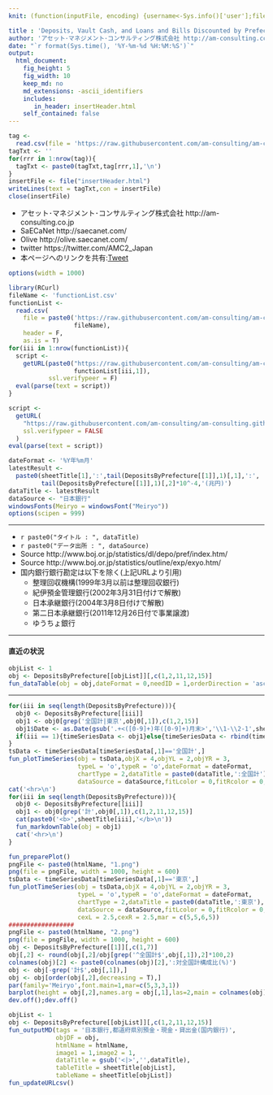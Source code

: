 ```yaml
---
knit: (function(inputFile, encoding) {username<-Sys.info()['user'];fileName<-'defaultPath.csv';pathToFile <-paste0('C:/Users/', username,'/Desktop/pathToCSV/');setwd(pathToFile);buf0<-read.csv(fileName,header = F,skip = 0,stringsAsFactor = F,check.names = F,fileEncoding = 'utf-8');timeStamp<-format(Sys.time(),'%Y%m%d%H%M%S');htmlName<-'DepositsByPrefecture';rmarkdown::render(inputFile, encoding = encoding, output_file = paste0('C:/Users/',username,buf0[2,1],'charts/','am-consulting.co.jp-',htmlName,'.html')) })

title : 'Deposits, Vault Cash, and Loans and Bills Discounted by Prefecture(Domestically Licensed Banks)'
author: 'アセット･マネジメント･コンサルティング株式会社 http://am-consulting.co.jp'
date: "`r format(Sys.time(), '%Y-%m-%d %H:%M:%S')`"
output: 
  html_document:
    fig_height: 5
    fig_width: 10
    keep_md: no
    md_extensions: -ascii_identifiers 
    includes:
       in_header: insertHeader.html
    self_contained: false
---
```


```r
tag <-
  read.csv(file = 'https://raw.githubusercontent.com/am-consulting/am-consulting.github.io/master/components/insertHeader.csv',header = F,fileEncoding = 'UTF8')
tagTxt <- ''
for(rrr in 1:nrow(tag)){
  tagTxt <- paste0(tagTxt,tag[rrr,1],'\n')
}
insertFile <- file("insertHeader.html")
writeLines(text = tagTxt,con = insertFile)
close(insertFile)
```

<style>.main-container {max-width : 1000px;}</style>

- アセット･マネジメント･コンサルティング株式会社 http://am-consulting.co.jp
- SaECaNet http://saecanet.com/
- Olive http://olive.saecanet.com/
- twitter https://twitter.com/AMC2_Japan
- 本ページへのリンクを共有:<a href="https://twitter.com/share" class="twitter-share-button" data-via="AMC2_Japan" data-size="large">Tweet</a> <script>!function(d,s,id){var js,fjs=d.getElementsByTagName(s)[0],p=/^http:/.test(d.location)?'http':'https';if(!d.getElementById(id)){js=d.createElement(s);js.id=id;js.src=p+'://platform.twitter.com/widgets.js';fjs.parentNode.insertBefore(js,fjs);}}(document, 'script', 'twitter-wjs');</script>

```r
options(width = 1000)
```

```r
library(RCurl)
fileName <- 'functionList.csv'
functionList <-
  read.csv(
    file = paste0('https://raw.githubusercontent.com/am-consulting/am-consulting.github.io/master/csv/',
                  fileName),
    header = F,
    as.is = T)
for(iii in 1:nrow(functionList)){
  script <- 
    getURL(paste0("https://raw.githubusercontent.com/am-consulting/am-consulting.github.io/master/", 
                  functionList[iii,1]),
           ssl.verifypeer = F)
  eval(parse(text = script))
}
```

```r
script <-
  getURL(
    "https://raw.githubusercontent.com/am-consulting/am-consulting.github.io/master/importDepositsByPrefecture.r",
    ssl.verifypeer = FALSE
  )
eval(parse(text = script))
```

```r
dateFormat <- '%Y年%m月'
latestResult <-
  paste0(sheetTitle[1],':',tail(DepositsByPrefecture[[1]],1)[,1],':',
         tail(DepositsByPrefecture[[1]],1)[,2]*10^-4,'(兆円)')
dataTitle <- latestResult
dataSource <- "日本銀行"
windowsFonts(Meiryo = windowsFont("Meiryo"))
options(scipen = 999)
```

***

- `r paste0("タイトル : ", dataTitle)`
- `r paste0("データ出所 : ", dataSource)`
- Source http://www.boj.or.jp/statistics/dl/depo/pref/index.htm/
- Source http://www.boj.or.jp/statistics/outline/exp/exyo.htm/
- 国内銀行銀行勘定は以下を除く(上記URLより引用)
    - 整理回収機構(1999年3月以前は整理回収銀行)
    - 紀伊預金管理銀行(2002年3月31日付けで解散)
    - 日本承継銀行(2004年3月8日付けで解散)
    - 第二日本承継銀行(2011年12月26日付で事業譲渡)
    - ゆうちょ銀行

***

#### 直近の状況

```r
objList <- 1
obj <- DepositsByPrefecture[[objList]][,c(1,2,11,12,15)]
fun_dataTable(obj = obj,dateFormat = 0,needID = 1,orderDirection = 'asc',title = sheetTitle[objList])
```

***

```r
for(iii in seq(length(DepositsByPrefecture))){
  obj0 <- DepositsByPrefecture[[iii]]
  obj1 <- obj0[grep('全国計|東京',obj0[,1]),c(1,2,15)]
  obj1$Date <- as.Date(gsub('.+<([0-9]+)年([0-9]+)月末>','\\1-\\2-1',sheetTitle[iii]))
  if(iii == 1){timeSeriesData <- obj1}else{timeSeriesData <- rbind(timeSeriesData,obj1)}
}
tsData <- timeSeriesData[timeSeriesData[,1]=='全国計',]
fun_plotTimeSeries(obj = tsData,objX = 4,objYL = 2,objYR = 3,
                   typeL = 'o',typeR = 'o',dateFormat = dateFormat,
                   chartType = 2,dataTitle = paste0(dataTitle,':全国計'),
                   dataSource = dataSource,fitLcolor = 0,fitRcolor = 0,cexL = 2.5,cexR = 2.5,mar = c(5,5,6,5))
cat('<hr>\n')
for(iii in seq(length(DepositsByPrefecture))){
  obj0 <- DepositsByPrefecture[[iii]]
  obj1 <- obj0[grep('計',obj0[,1]),c(1,2,11,12,15)]
  cat(paste0('<b>',sheetTitle[iii],'</b>\n'))
  fun_markdownTable(obj = obj1)
  cat('<hr>\n')
}
```

```r
fun_preparePlot()
pngFile <- paste0(htmlName, "1.png")
png(file = pngFile, width = 1000, height = 600)
tsData <- timeSeriesData[timeSeriesData[,1]=='東京',]
fun_plotTimeSeries(obj = tsData,objX = 4,objYL = 2,objYR = 3,
                   typeL = 'o',typeR = 'o',dateFormat = dateFormat,
                   chartType = 2,dataTitle = paste0(dataTitle,':東京'),
                   dataSource = dataSource,fitLcolor = 0,fitRcolor = 0,
                   cexL = 2.5,cexR = 2.5,mar = c(5,5,6,5))
##################
pngFile <- paste0(htmlName, "2.png")
png(file = pngFile, width = 1000, height = 600)
obj <- DepositsByPrefecture[[1]][,c(1,7)]
obj[,2] <- round(obj[,2]/obj[grep('^全国計$',obj[,1]),2]*100,2)
colnames(obj)[2] <- paste0(colnames(obj)[2],':対全国計構成比(%)')
obj <- obj[-grep('計$',obj[,1]),]
obj <- obj[order(obj[,2],decreasing = T),]
par(family='Meiryo',font.main=1,mar=c(5,3,3,1))
barplot(height = obj[,2],names.arg = obj[,1],las=2,main = colnames(obj)[2],col='#4169e1')
dev.off();dev.off()
```

```r
objList <- 1
obj <- DepositsByPrefecture[[objList]][,c(1,2,11,12,15)]
fun_outputMD(tags = '日本銀行,都道府県別預金・現金・貸出金(国内銀行)',
             objDF = obj,
             htmlName = htmlName,
             image1 = 1,image2 = 1,
             dataTitle = gsub('<|>','',dataTitle),
             tableTitle = sheetTitle[objList],
             tableName = sheetTitle[objList])
fun_updateURLcsv()
```

<script>MakeNegative();</script>
<script>
  (function(i,s,o,g,r,a,m){i['GoogleAnalyticsObject']=r;i[r]=i[r]||function(){
  (i[r].q=i[r].q||[]).push(arguments)},i[r].l=1*new Date();a=s.createElement(o),
  m=s.getElementsByTagName(o)[0];a.async=1;a.src=g;m.parentNode.insertBefore(a,m)
  })(window,document,'script','https://www.google-analytics.com/analytics.js','ga');

  ga('create', 'UA-3077339-5', 'auto');
  ga('send', 'pageview');

</script>
